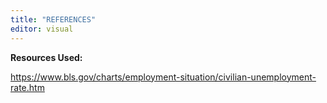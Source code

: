 ```yaml
---
title: "REFERENCES"
editor: visual
---
```


**Resources Used:**

<https://www.bls.gov/charts/employment-situation/civilian-unemployment-rate.htm>
